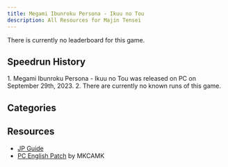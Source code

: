 ```yaml
---
title: Megami Ibunroku Persona - Ikuu no Tou
description: All Resources for Majin Tensei
---
```



<DocsHero 
    content="Megami Ibunroku Persona - Ikuu no Tou is a mobile spin-off of Persona 1. The combat is similar to its original counterpart but the entire game takes place in a tower with 99F, where every floor is procedually generated."
    srcUrl={cover}
    alt="Megami Ibunroku Persona - Ikuu no Tou Cover"
/>

<Card title='Leaderboard'>There is currently no leaderboard for this game.</Card>

## Speedrun History

<Tabs>
<TabItem label="Any%">
<Steps> 
1. Megami Ibunroku Persona - Ikuu no Tou was released on PC on September 29th, 2023.
2. There are currently no known runs of this game.
</Steps>
</TabItem>
</Tabs>

## Categories
<CardGrid>
    <Card title="Any%"></Card>
</CardGrid>

## Resources
- [JP Guide](https://bozumemo.blogspot.com/p/gmode-p1-ikuu-no-tou.html?m=1)
- [PC English Patch](https://github.com/MKCAMK/G-MODE-Archives-translations/blob/main) by MKCAMK